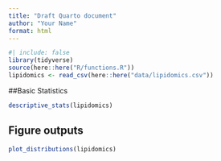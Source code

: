 ```yaml
---
title: "Draft Quarto document"
author: "Your Name"
format: html
---
```


```r
#| include: false
library(tidyverse)
source(here::here("R/functions.R"))
lipidomics <- read_csv(here::here("data/lipidomics.csv"))
```

##Basic Statistics

```r
descriptive_stats(lipidomics)
```

## Figure outputs

```r
plot_distributions(lipidomics)
```
